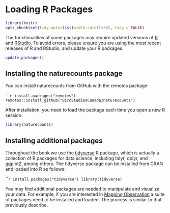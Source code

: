 # Loading R Packages {#Package2}

```r

library(knitr)
opts_chunk$set(tidy.opts=list(width.cutoff=50), tidy = FALSE)

```

The functionalities of some packages may require updated versions of [R](https://www.r-project.org/) and [RStudio](https://www.rstudio.com). To avoid errors, please ensure you are using the most recent releases of R and RStudio, and update your R packages.

```r
update.packages()                         
```

## Installing the naturecounts package {#Package2.1}

You can install naturecounts from GitHub with the remotes package:

``````r
install.packages("remotes")
remotes::install_github("BirdStudiesCanada/naturecounts")
```

After installation, you need to load the package each time you open a new R session.

```r
library(naturecounts)
```

## Installing additional packages {#Package2.2}

Throughout the book we use the [tidyverse](https://www.tidyverse.org/) R package, which is actually a collection of R packages for data science, including tidyr, dplyr, and ggplot2, among others. The tidyverse package can be installed from CRAN and loaded into R as follows:

``````r
install.packages("tidyverse")
library(tidyverse)
````

You may find additional packages are needed to manipulate and visualize your data. For example, if you are interested in [Mapping Observation](https://birdstudiescanada.github.io/naturecounts/articles/articles/mapping-observations.html) a suite of packages need to be installed and loaded. The process is similar to that previously describe.  